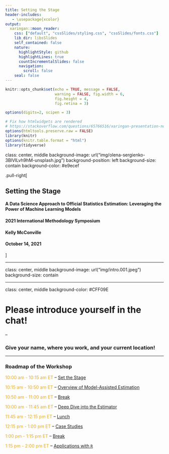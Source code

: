 ```yaml
---
title: Setting the Stage
header-includes:
   - \usepackage{xcolor}
output:
  xaringan::moon_reader:
    css: ["default", "cssSlides/styling.css", "cssSlides/fonts.css"]
    lib_dir: libsSlides
    self_contained: false
    nature:
      highlightStyle: github
      highlightLines: true
      countIncrementalSlides: false
      navigation:
        scroll: false      
    seal: false
---
```


```r
knitr::opts_chunk$set(echo = TRUE, message = FALSE, 
                      warning = FALSE, fig.width = 6,
                      fig.height = 4,
                      fig.retina = 3)

options(digits=2, scipen = 3)

# Fix how htmlwidgets are rendered 
# https://stackoverflow.com/questions/65766516/xaringan-presentation-not-displaying-html-widgets-even-when-knitting-provided-t
options(htmltools.preserve.raw = FALSE)
library(knitr)
options(knitr.table.format = "html")
library(tidyverse)
```

class: center, middle
background-image: url("img/olena-sergienko-3BlVILvh9hM-unsplash.jpg")
background-position: left
background-size: contain
background-color: #e9ecef

.pull-right[

## Setting the Stage


#### A Data Science Approach to Official Statistics Estimation: Leveraging the Power of Machine Learning Models

#### 2021 International Methodology Symposium

#### Kelly McConville

#### October 14, 2021


]

---

class: center, middle
background-image: url("img/intro.001.jpeg")
background-size: contain


---

class: center, middle
background-color: #CFF09E


# Please introduce yourself in the chat!

--

### Give your name, where you work, and your current location!

---

### Roadmap of the Workshop

<span style="color: #E6AC27;">10:00 am - 10:15 am ET</span> -- [Set the Stage](https://mcconvil.github.io/IMS21_ML_Surveys/stage.html)

<span style="color: #E6AC27;">10:15 am - 10:50 am ET</span> -- [Overview of Model-Assisted Estimation](https://mcconvil.github.io/IMS21_ML_Surveys/data_setup.html)

<span style="color: #E6AC27;">10:50 am - 11:00 am ET</span> -- [Break](https://www.theguardian.com/society/video/2020/apr/24/five-easy-stretches-to-keep-you-going-when-working-from-home-video)

<span style="color: #E6AC27;">10:00 am - 11:45 am ET</span> -- [Deep Dive into the Estimator](https://mcconvil.github.io/IMS21_ML_Surveys/estimator_deep_dive.html)

<span style="color: #E6AC27;">11:45 am - 12:15 pm ET</span> -- [Lunch](https://www.theguardian.com/food/2021/apr/17/yotam-ottolenghi-15-minute-lunches-recipes)

<span style="color: #E6AC27;">12:15 pm - 1:00 pm ET</span> -- [Case Studies](https://mcconvil.github.io/IMS21_ML_Surveys/case_studies.html)

<span style="color: #E6AC27;">1:00 pm - 1:15 pm ET</span> -- [Break](https://www.psychologytoday.com/us/blog/how-be-yourself/202006/7-strategies-maximize-break-while-working-home)

<span style="color: #E6AC27;">1:15 pm - 2:00 pm ET</span> -- [Applications with `R`](https://mcconvil.github.io/IMS21_ML_Surveys/mase_R.html)

